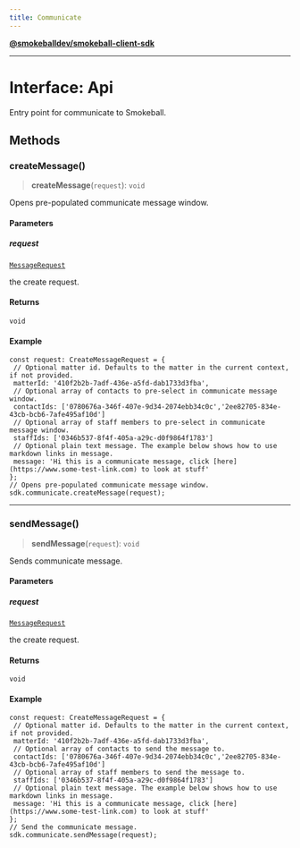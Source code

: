 ```yaml
---
title: Communicate
---
```

[**@smokeballdev/smokeball-client-sdk**](./../../../../README)

***

# Interface: Api

Entry point for communicate to Smokeball.

## Methods

### createMessage()

> **createMessage**(`request`): `void`

Opens pre-populated communicate message window.

#### Parameters

##### request

[`MessageRequest`](./MessageRequest)

the create request.

#### Returns

`void`

#### Example

```
const request: CreateMessageRequest = {
 // Optional matter id. Defaults to the matter in the current context, if not provided.
 matterId: '410f2b2b-7adf-436e-a5fd-dab1733d3fba',
 // Optional array of contacts to pre-select in communicate message window.
 contactIds: ['0780676a-346f-407e-9d34-2074ebb34c0c','2ee82705-834e-43cb-bcb6-7afe495af10d']
 // Optional array of staff members to pre-select in communicate message window.
 staffIds: ['0346b537-8f4f-405a-a29c-d0f9864f1783']
 // Optional plain text message. The example below shows how to use markdown links in message.
 message: 'Hi this is a communicate message, click [here](https://www.some-test-link.com) to look at stuff'
};
// Opens pre-populated communicate message window.
sdk.communicate.createMessage(request);
```

***

### sendMessage()

> **sendMessage**(`request`): `void`

Sends communicate message.

#### Parameters

##### request

[`MessageRequest`](./MessageRequest)

the create request.

#### Returns

`void`

#### Example

```
const request: CreateMessageRequest = {
 // Optional matter id. Defaults to the matter in the current context, if not provided.
 matterId: '410f2b2b-7adf-436e-a5fd-dab1733d3fba',
 // Optional array of contacts to send the message to.
 contactIds: ['0780676a-346f-407e-9d34-2074ebb34c0c','2ee82705-834e-43cb-bcb6-7afe495af10d']
 // Optional array of staff members to send the message to.
 staffIds: ['0346b537-8f4f-405a-a29c-d0f9864f1783']
 // Optional plain text message. The example below shows how to use markdown links in message.
 message: 'Hi this is a communicate message, click [here](https://www.some-test-link.com) to look at stuff'
};
// Send the communicate message.
sdk.communicate.sendMessage(request);
```
